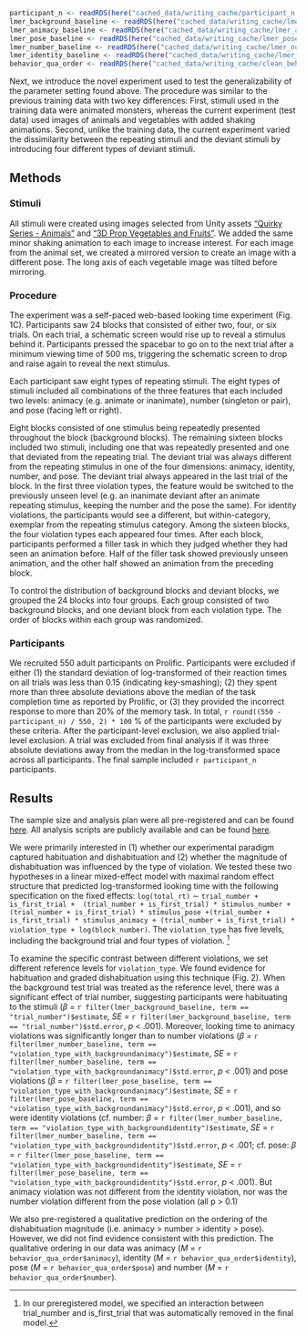 
```r
participant_n <- readRDS(here("cached_data/writing_cache/participant_n.Rds"))
lmer_background_baseline <- readRDS(here("cached_data/writing_cache/lmer_background_baseline.Rds")) %>% mutate(across(is.numeric, round, 2))
lmer_animacy_baseline <- readRDS(here("cached_data/writing_cache/lmer_animacy_baseline.Rds")) %>% mutate(across(is.numeric, round, 2))
lmer_pose_baseline <- readRDS(here("cached_data/writing_cache/lmer_pose_baseline.Rds")) %>% mutate(across(is.numeric, round, 2))
lmer_number_baseline <- readRDS(here("cached_data/writing_cache/lmer_number_baseline.Rds")) %>% mutate(across(is.numeric, round, 2))
lmer_identity_baseline <- readRDS(here("cached_data/writing_cache/lmer_identity_baseline.Rds")) %>% mutate(across(is.numeric, round, 2))
behavior_qua_order <- readRDS(here("cached_data/writing_cache/clean_behavioral_qual_order.Rds")) %>% mutate(across(is.numeric, round, 2))
```


Next, we introduce the novel experiment used to test the generalizability of the parameter setting found above. The procedure was similar to the previous training data with two key differences: First, stimuli used in the training data were animated monsters, whereas the current experiment (test data) used images of animals and vegetables with added shaking animations. Second, unlike the training data, the current experiment varied the dissimilarity between the repeating stimuli and the deviant stimuli by introducing four different types of deviant stimuli. 


## Methods

### Stimuli

All stimuli were created using images selected from Unity assets [“Quirky Series - Animals”](https://assetstore.unity.com/packages/3d/characters/animals/quirky-series-animals-mega-pack-vol-2-183280) and [“3D Prop Vegetables and Fruits”](https://assetstore.unity.com/packages/3d/props/food/3d-prop-vegetables-and-fruits-237790). We added the same minor shaking animation to each image to increase interest. For each image from the animal set, we created a mirrored version to create an image with a different pose. The long axis of each vegetable image was tilted before mirroring. 


### Procedure 

The experiment was a self-paced web-based looking time experiment (Fig. 1C). Participants saw 24 blocks that consisted of either two, four, or six trials. On each trial, a schematic screen would rise up to reveal a stimulus behind it. Participants pressed the spacebar to go on to the next trial after a minimum viewing time of 500 ms, triggering the schematic screen to drop and raise again to reveal the next stimulus. 

Each participant saw eight types of repeating stimuli. The eight types of stimuli included all combinations of the three features that each included two levels: animacy (e.g. animate or inanimate), number (singleton or pair), and pose (facing left or right). 

Eight blocks consisted of one stimulus being repeatedly presented throughout the block (background blocks). The remaining sixteen blocks included two stimuli, including one that was repeatedly presented and one that deviated from the repeating trial. The deviant trial was always different from the repeating stimulus in one of the four dimensions: animacy, identity, number, and pose. The deviant trial always appeared in the last trial of the block. In the first three violation types, the feature would be switched to the previously unseen level (e.g. an inanimate deviant after an animate repeating stimulus, keeping the number and the pose the same). For identity violations, the participants would see a different, but within-category, exemplar from the repeating stimulus category. Among the sixteen blocks, the four violation types each appeared four times. After each block, participants performed a filler task in which they judged whether they had seen an animation before. Half of the filler task showed previously unseen animation, and the other half showed an animation from the preceding block.


To control the distribution of background blocks and deviant blocks, we grouped the 24 blocks into four groups. Each group consisted of two background blocks, and one deviant block from each violation type. The order of blocks within each group was randomized.


### Participants 

We recruited 550 adult participants on Prolific. Participants were excluded if either (1) the standard deviation of log-transformed of their reaction times on all trials was less than 0.15 (indicating key-smashing); (2) they spent more than three absolute deviations above the median of the task completion time as reported by Prolific, or (3) they provided the incorrect response to more than 20% of the memory task.  In total, `r round((550 - participant_n) / 550, 2) * 100` % of the participants were excluded by these criteria. After the participant-level exclusion, we also applied trial-level exclusion. A trial was excluded from final analysis if it was three absolute deviations away from the median in the log-transformed space across all participants. The final sample included `r participant_n` participants.

## Results

The sample size and analysis plan were all pre-registered and can be found [here](https://aspredicted.org/blind.php?x=WGF_J7K). All analysis scripts are publicly available and can be found [here](https://anonymous.4open.science/r/pokebaby_cogsci2024-3636/README.md).

We were primarily interested in (1) whether our experimental paradigm captured habituation and dishabituation and (2) whether the magnitude of dishabituation was influenced by the type of violation.  We tested these two hypotheses in a linear mixed-effect model with maximal random effect structure that predicted log-transformed looking time with the following specification on the fixed effects: `log(total_rt)` $\sim$ `trial_number +  is_first_trial +  (trial_number + is_first_trial) * stimulus_number + (trial_number + is_first_trial) * stimulus_pose +(trial_number + is_first_trial) * stimulus_animacy + (trial_number + is_first_trial) * violation_type + log(block_number)`. The `violation_type`  has five levels, including the background trial and four types of violation. ^[In our preregistered model, we specified an interaction between trial_number and is_first_trial that was automatically removed in the final model.]

To examine the specific contrast between different violations, we set different reference levels for `violation_type`. We found evidence for habituation and graded dishabituation using this technique (Fig. 2). When the background test trial was treated as the reference level, there was a significant effect of trial number, suggesting participants were habituating to the stimuli ($\beta$ = `r filter(lmer_background_baseline, term == "trial_number")$estimate`, *SE* = `r filter(lmer_background_baseline, term == "trial_number")$std.error`, *p* < .001). Moreover, looking time to animacy violations was significantly longer than to number violations ($\beta$ = `r filter(lmer_number_baseline, term == "violation_type_with_backgroundanimacy")$estimate`, *SE* = `r filter(lmer_number_baseline, term == "violation_type_with_backgroundanimacy")$std.error`, *p* < .001) and pose violations ($\beta$ = `r filter(lmer_pose_baseline, term == "violation_type_with_backgroundanimacy")$estimate`, *SE* = `r filter(lmer_pose_baseline, term == "violation_type_with_backgroundanimacy")$std.error`, *p* < .001), and so were identity violations (cf. number: $\beta$ = `r filter(lmer_number_baseline, term == "violation_type_with_backgroundidentity")$estimate`, *SE* = `r filter(lmer_number_baseline, term == "violation_type_with_backgroundidentity")$std.error`, *p* < .001; cf. pose: $\beta$ = `r filter(lmer_pose_baseline, term == "violation_type_with_backgroundidentity")$estimate`, *SE* = `r filter(lmer_pose_baseline, term == "violation_type_with_backgroundidentity")$std.error`, *p* < .001).  But animacy violation was not different from the identity violation, nor was the number violation different from the pose violation (all p > 0.1) 

We also pre-registered a qualitative prediction on the ordering of the dishabituation magnitude (i.e. animacy > number > identity > pose). However, we did not find evidence consistent with this prediction. The qualitative ordering in our data was animacy (*M* = `r behavior_qua_order$animacy`), identity (*M* = `r behavior_qua_order$identity`), pose (*M* = `r behavior_qua_order$pose`) and number (*M* = `r behavior_qua_order$number`). 





